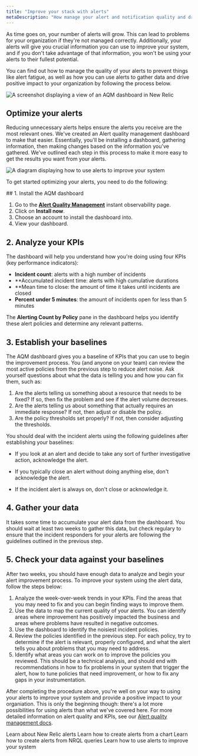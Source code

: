 ```yaml
---
title: "Improve your stack with alerts"
metaDescription: "How manage your alert and notification quality and drive positive impact for your organization"
---
```




As time goes on, your number of alerts will grow. This can lead to problems for your organization if they're not managed correctly. Additionally, your alerts will give you crucial information you can use to improve your system, and if you don't take advantage of that information, you won't be using your alerts to their fullest potential. 

You can find out how to manage the quality of your alerts to prevent things like alert fatigue, as well as how you can use alerts to gather data and drive positive impact to your organization by following the process below.

<img
    title="AQM dashboard"
    alt="A screenshot displaying a view of an AQM dashboard in New Relic"
    src={AQMdash}
/>

## Optimize your alerts

Reducing unnecessary alerts helps ensure the alerts you receive are the most relevant ones. We've created an Alert quality management dashboard to make that easier. Essentially, you'll be installing a dashboard, gathering information, then making changes based on the information you've gathered. We've outlined each step in this process to make it more easy to get the results you want from your alerts.

<img
    title="Alert improvement flow"
    alt="A diagram displaying how to use alerts to improve your system"
    src={AQMflow}
/>

To get started optimizing your alerts, you need to do the following:

<Steps>
    <Step>
## 1. Install the AQM dashboard

1. Go to the [**Alert Quality Management**](https://newrelic.com/instant-observability/alert-quality-management) instant observability page.
2. Click on **Install now**.
3. Choose an account to install the dashboard into.
4. View your dashboard.       
    </Step>
    <Step>
## 2. Analyze your KPIs    

The dashboard will help you understand how you're doing using four KPIs (key performance indicators):

* **Incident count**: alerts with a high number of incidents
* **Accumulated incident time: alerts with high cumulative durations
* **Mean time to close: the amount of time it takes until incidents are closed
* **Percent under 5 minutes**: the amount of incidents open for less than 5 minutes

The **Alerting Count by Policy** pane in the dashboard helps you identify these alert policies and determine any relevant patterns.
    </Step>
    <Step>
## 3. Establish your baselines  

The AQM dashboard gives you a baseline of KPIs that you can use to begin the improvement process. You (and anyone on your team) can review the most active policies from the previous step to reduce alert noise. Ask yourself questions about what the data is telling you and how you can fix them, such as:
1. Are the alerts telling us something about a resource that needs to be fixed? If so, then fix the problem and see if the alert volume decreases.
2. Are the alerts telling us about something that actually requires an immediate response? If not, then adjust or disable the policy.
3. Are the policy thresholds set properly? If not, then consider adjusting the thresholds.

You should deal with the incident alerts using the following guidelines after establishing your baselines:

* If you look at an alert and decide to take any sort of further investigative action, acknowledge the alert.
* If you typically close an alert without doing anything else, don't acknowledge the alert.
* If the incident alert is always on, don't close or acknowledge it. 

    </Step>
    <Step>
## 4. Gather your data

It takes some time to accumulate your alert data from the dashboard. You should wait at least two weeks to gather this data, but check regulary to ensure that the incident responders for your alerts are following the guidelines outlined in the previous step.
    </Step>
    <Step>
## 5. Check your data against your baselines

After two weeks, you should have enough data to analyze and begin your alert improvement process. To improve your system using the alert data, follow the steps below:
1. Analyze the week-over-week trends in your KPIs. Find the areas that you may need to fix and you can begin finding ways to improve them.
2. Use the data to map the current quality of your alerts. You can identify areas where improvement has positively impacted the business and areas where problems have resulted in negative outcomes.
3. Use the dashboard to identify the noisiest incident policies. 
4. Review the policies identified in the previous step. For each policy, try to determine if the alert is relevant, properly configured, and what the alert tells you about problems that you may need to address.
5. Identify what areas you can work on to improve the policies you reviewed. This should be a technical analysis, and should end with recommendations in how to fix problems in your system that trigger the alert, how to tune policies that need improvement, or how to fix any gaps in your instrumentation.
    </Step>
</Steps>

After completing the procedure above, you're well on your way to using your alerts to improve your system and provide a positive impact to your organiation. This is only the beginning though: there's a lot more possibilities for using alerts than what we've covered here. For more detailed information on alert quality and KPIs, see our [Alert quality management docs](/docs/new-relic-solutions/observability-maturity/uptime-performance-reliability/alert-quality-management-guide/#perform-enablement-one).

<DocTiles>
  <DocTile title='Getting started with New Relic alerts' path="/docs/tutorial-create-alerts/create-new-relic-alerts/"> Learn about New Relic alerts</DocTile>
  <DocTile title='Create alerts from charts' path="/docs/tutorial-create-alerts/create-chart-alerts/"> Learn how to create alerts from a chart</DocTile>
  <DocTile title='Create NRQL alerts' path="/docs/tutorial-create-alerts/create-nrql-alerts/"> Learn how to create alerts from NRQL queries</DocTile>
  <DocTile title='Improve your stack with alerts' path="/docs/tutorial-create-alerts/improve-with-alerts/" label={{text: "You are here", color: "orange"}}> Learn how to use alerts to improve your system</DocTile>
</DocTiles>